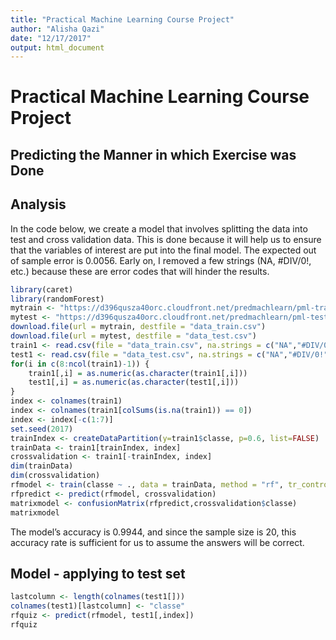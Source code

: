 ```yaml
---
title: "Practical Machine Learning Course Project"
author: "Alisha Qazi"
date: "12/17/2017"
output: html_document
---
```


Practical Machine Learning Course Project
=========================================

## Predicting the Manner in which Exercise was Done

## Analysis

In the code below, we create a model that involves splitting the data into test and cross validation data. This is done because it will help us to ensure that the variables of interest are put into the final model. The expected out of sample error is 0.0056. Early on, I removed a few strings (NA, #DIV/0!, etc.) because these are error codes that will hinder the results. 
```r
library(caret)
library(randomForest)
mytrain <- "https://d396qusza40orc.cloudfront.net/predmachlearn/pml-training.csv"
mytest <- "https://d396qusza40orc.cloudfront.net/predmachlearn/pml-testing.csv"
download.file(url = mytrain, destfile = "data_train.csv")
download.file(url = mytest, destfile = "data_test.csv")
train1 <- read.csv(file = "data_train.csv", na.strings = c("NA","#DIV/0!", ""))
test1 <- read.csv(file = "data_test.csv", na.strings = c("NA","#DIV/0!", ""))
for(i in c(8:ncol(train1)-1)) {
    train1[,i] = as.numeric(as.character(train1[,i]))
    test1[,i] = as.numeric(as.character(test1[,i]))
}
index <- colnames(train1)
index <- colnames(train1[colSums(is.na(train1)) == 0])
index <- index[-c(1:7)]
set.seed(2017)
trainIndex <- createDataPartition(y=train1$classe, p=0.6, list=FALSE)
trainData <- train1[trainIndex, index]
crossvalidation <- train1[-trainIndex, index]
dim(trainData)
dim(crossvalidation)
rfmodel <- train(classe ~ ., data = trainData, method = "rf", tr_control = trainControl(method="cv", number = 4, allowParallel = TRUE, verboseIter = TRUE))
rfpredict <- predict(rfmodel, crossvalidation)
matrixmodel <- confusionMatrix(rfpredict,crossvalidation$classe)
matrixmodel
```

The model's accuracy is 0.9944, and since the sample size is 20, this accuracy rate is sufficient for us to assume the answers will be correct.

## Model - applying to test set
```r
lastcolumn <- length(colnames(test1[]))
colnames(test1)[lastcolumn] <- "classe"
rfquiz <- predict(rfmodel, test1[,index])
rfquiz
```

